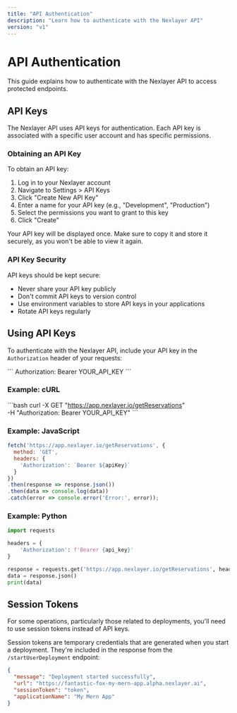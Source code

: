 ```yaml
---
title: "API Authentication"
description: "Learn how to authenticate with the Nexlayer API"
version: "v1"
---
```



# API Authentication

This guide explains how to authenticate with the Nexlayer API to access protected endpoints.

## API Keys

The Nexlayer API uses API keys for authentication. Each API key is associated with a specific user account and has specific permissions.

### Obtaining an API Key

To obtain an API key:

1. Log in to your Nexlayer account
2. Navigate to Settings > API Keys
3. Click "Create New API Key"
4. Enter a name for your API key (e.g., "Development", "Production")
5. Select the permissions you want to grant to this key
6. Click "Create"

Your API key will be displayed once. Make sure to copy it and store it securely, as you won't be able to view it again.

### API Key Security

API keys should be kept secure:

- Never share your API key publicly
- Don't commit API keys to version control
- Use environment variables to store API keys in your applications
- Rotate API keys regularly

## Using API Keys

To authenticate with the Nexlayer API, include your API key in the `Authorization` header of your requests:

\`\`\`
Authorization: Bearer YOUR_API_KEY
\`\`\`

### Example: cURL

\`\`\`bash
curl -X GET "https://app.nexlayer.io/getReservations" \
  -H "Authorization: Bearer YOUR_API_KEY"
\`\`\`

### Example: JavaScript

```js
fetch('https://app.nexlayer.io/getReservations', {
  method: 'GET',
  headers: {
    'Authorization': `Bearer ${apiKey}`
  }
})
.then(response => response.json())
.then(data => console.log(data))
.catch(error => console.error('Error:', error));
```

### Example: Python

```python
import requests

headers = {
    'Authorization': f'Bearer {api_key}'
}

response = requests.get('https://app.nexlayer.io/getReservations', headers=headers)
data = response.json()
print(data)
```

## Session Tokens

For some operations, particularly those related to deployments, you'll need to use session tokens instead of API keys.

Session tokens are temporary credentials that are generated when you start a deployment. They're included in the response from the `/startUserDeployment` endpoint:

```json
{
  "message": "Deployment started successfully",
  "url": "https://fantastic-fox-my-mern-app.alpha.nexlayer.ai",
  "sessionToken": "token",
  "applicationName": "My Mern App"
}
```